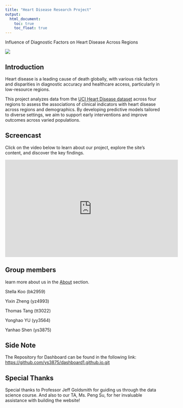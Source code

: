 ```yaml
---
title: "Heart Disease Research Project"
output: 
  html_document:
    toc: true
    toc_float: true
---
```

Influence of Diagnostic Factors on Heart Disease Across Regions

![](cvd.PNG)

## **Introduction**

Heart disease is a leading cause of death globally, with various risk factors and disparities in diagnostic accuracy and healthcare access, particularly in low-resource regions.

This project analyzes data from the [UCI Heart Disease dataset](https://archive.ics.uci.edu/dataset/45/heart+disease) across four regions to assess the associations of clinical indicators with heart disease across regions and demographics.
By developing predictive models tailored to diverse settings, we aim to support early interventions and improve outcomes across varied populations.

## **Screencast** 

Click on the video below to learn about our project, explore the site's content, and discover the key findings.

<iframe width="560" height="315" src="https://www.youtube.com/embed/6p1_L_elU_g" title="YouTube video" frameborder="0" allow="accelerometer; autoplay; clipboard-write; encrypted-media; gyroscope; picture-in-picture; web-share" allowfullscreen></iframe>

## **Group members**

learn more about us in the [About](about.html) section.

Stella Koo (bk2959)

Yixin Zheng (yz4993)

Thomas Tang (tt3022)

Yonghao YU (yy3564)

Yanhao Shen (ys3875)


## **Side Note**

The Repository for Dashboard can be found in the following link: <https://github.com/ys3875/dashboard1.github.io.git>


## **Special Thanks**
Special thanks to Professor Jeff Goldsmith for guiding us through the data science course. And also to our TA, Ms. Peng Su, for her invaluable assistance with building the website! 

